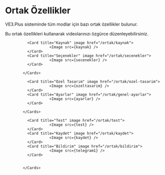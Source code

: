 
# Ortak Özellikler

VE3.Plus sisteminde tüm modlar için bazı ortak özellikler bulunur.

Bu ortak özellikleri kullanarak videolarınızı özgürce düzenleyebilirsiniz.

  <Cards num={2}>

              <Card title="Kaynak" image href="/ortak/kaynak">
                        <Image src={kaynak} />
              </Card>
              <Card title="Seçenekler" image href="/ortak/secenekler">
                        <Image src={secenekler} />
              </Card>

            </Cards>

   <Cards num={2}>

              <Card title="Özel Tasarım" image href="/ortak/ozel-tasarim">
                        <Image src={ozeltasarim} />
              </Card>
              <Card title="Ayarlar" image href="/ortak/genel-ayarlar">
                        <Image src={ayarlar} />
              </Card>

            </Cards>
           





            
  <Cards >

              <Card title="Test" image href="/ortak/test">
                        <Image src={test} />
              </Card>
              <Card title="Kaydet" image href="/ortak/kaydet">
                        <Image src={kaydet} />
              </Card>
              <Card title="Bildirim" image href="/ortak/bildirim">
                        <Image src={telegram1} />
              </Card>


            </Cards>